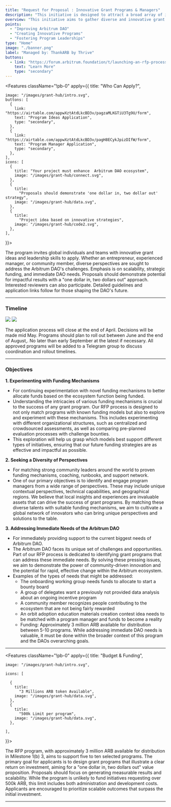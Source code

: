 ```yaml
---
title: "Request for Proposal : Innovative Grant Programs & Managers"
description: "This initiative is designed to attract a broad array of ideas for grant programs and identify visionary program managers ready to lead them. The primary goal of this program is to foster innovation through the exploration and experimentation of novel funding mechanisms tailored to the ecosystem's needs. We aim to identify and engage a diverse group of program managers, leveraging their unique perspectives and insights to drive the success of grant programs. Additionally, we are committed to addressing the immediate challenges faced by the Arbitrum DAO, such as launching a bounty board, providing data analysis for incentive programs, rewarding contributors equitably, and promoting Orbit adoption through educational materials. With approximately 3 million ARB allocated for 5-10 programs, our overarching objective is to support rapid, effective change within the Arbitrum ecosystem while aligning with the broader strategic goals of the DAO."
overview: "This initiative aims to gather diverse and innovative grant program ideas and to identify dynamic program managers capable of leading them. The focus is on strategic funding, inclusivity, diversity, and meeting the urgent needs of the Arbitrum DAO, laying the groundwork for significant and transformative advancements."
points:
  - "Improving Arbitrum DAO"
  - "Creating Innovative Programs"
  - "Fostering Program Leaderships"
type: "Home"
image: "./banner.png"
label: "Managed by: ThankARB by Thrive"
buttons:
  - link: "https://forum.arbitrum.foundation/t/launching-an-rfp-process-for-innovative-grant-programs-and-managers/23270"
    text: "Learn More"
    type: "secondary"
---
```



<Features
  className="!pb-0"
  apply={{
    title: "Who Can Apply?",

    image: "/images/grant-hub/intro.svg",
    buttons: [
      {
        link: "https://airtable.com/appwXztAtdLkcBD3v/pagzaMLKGTiU3Tg9U/form",
        text: "Program Ideas Application",
        type: "secondary",
      },
      {
        link: "https://airtable.com/appwXztAtdLkcBD3v/pagH8ECykJpizDIfW/form",
        text: "Program Manager Application",
        type: "secondary",
      },
    ],
    icons: [
      {
        title: "Your project must enhance  Arbitrum DAO ecosystem",
        image: "/images/grant-hub/connect.svg",
      },
      {
        title:
          "Proposals should demonstrate 'one dollar in, two dollar out' strategy",
        image: "/images/grant-hub/data.svg",
      },
      {
        title:
          "Project idea based on innovative strategies",
        image: "/images/grant-hub/code2.svg",
      },
    ],

}}>

The program invites global individuals and teams with innovative grant ideas and leadership skills to apply. Whether an entrepreneur, experienced manager, or community member, diverse perspectives are sought to address the Arbitrum DAO's challenges. Emphasis is on scalability, strategic funding, and immediate DAO needs. Proposals should demonstrate potential for impactful results with a "one dollar in, two dollars out" approach. Interested reviewers can also participate. Detailed guidelines and application links follow for those shaping the DAO's future.

</Features>

---

### Timeline

<img
  src="/images/grant-hub/rfp/timeline.svg"
  className="hidden w-full md:block"
/>
<img
  src="/images/grant-hub/rfp/timeline2.svg"
  className="not-prose mt-4 w-2/3 md:hidden"
/>

The application process will close at the end of April. Decisions will be made mid May. Programs should plan to roll out between June and the end of August,. No later than early September at the latest if necessary. All approved programs will be added to a Telegram group to discuss coordination and rollout timelines.

---

### Objectives

**1. Experimenting with Funding Mechanisms**

- For continuing experimentation with novel funding mechanisms to better allocate funds based on the ecosystem function being funded.
- Understanding the intricacies of various funding mechanisms is crucial to the success of any grant program. Our RFP process is designed to not only match programs with known funding models but also to explore and experiment with these mechanisms. This includes experimenting with different organizational structures, such as centralized and crowdsourced assessments, as well as comparing pre-planned evaluation processes with challenge bounties.
- This exploration will help us grasp which models best support different types of initiatives, ensuring that our future funding strategies are as effective and impactful as possible.

**2. Seeking a Diversity of Perspectives**

- For matching strong community leaders around the world to proven funding mechanisms, coaching, runbooks, and support network.
- One of our primary objectives is to identify and engage program managers from a wide range of perspectives. These may include unique contextual perspectives, technical capabilities, and geographical regions. We believe that local insights and experiences are invaluable assets that can drive the success of grant programs. By matching these diverse talents with suitable funding mechanisms, we aim to cultivate a global network of innovators who can bring unique perspectives and solutions to the table.

**3. Addressing Immediate Needs of the Arbitrum DAO**

- For immediately providing support to the current biggest needs of Arbitrum DAO.
- The Arbitrum DAO faces its unique set of challenges and opportunities. Part of our RFP process is dedicated to identifying grant programs that can address these immediate needs. By solving these pressing issues, we aim to demonstrate the power of community-driven innovation and the potential for rapid, effective change within the Arbitrum ecosystem.
- Examples of the types of needs that might be addressed:
  - The onboarding working group needs funds to allocate to start a bounty board
  - A group of delegates want a previously not provided data analysis about an ongoing incentive program
  - A community member recognizes people contributing to the ecosystem that are not being fairly rewarded
  - An orbit adoption education materials creation contest idea needs to be matched with a program manager and funds to become a reality
  - Funding: Approximately 3 million ARB available for distribution between 5-10 programs. While addressing immediate DAO needs is valuable, it must be done within the broader context of this program and the DAOs overarching goals.

---

<Features
  className="!pb-0"
  apply={{
    title: "Budget & Funding",

    image: "/images/grant-hub/intro.svg",

    icons: [

      {
        title:
          "3 Millions ARB token Available",
        image: "/images/grant-hub/data.svg",
      },
      {
        title:
          "500k Limit per program",
        image: "/images/grant-hub/data.svg",
      },

    ],

}}>

The RFP program, with approximately 3 million ARB available for distribution in Milestone 1(b) 3, aims to support five to ten selected programs. The primary goal for applicants is to design grant programs that illustrate a clear return on investment, aiming for a "one dollar in, two dollars out" value proposition. Proposals should focus on generating measurable results and scalability. While the program is unlikely to fund initiatives requesting over 500k ARB, this limit includes both administration and development costs. Applicants are encouraged to prioritize scalable outcomes that surpass the initial investment.

</Features>

---
